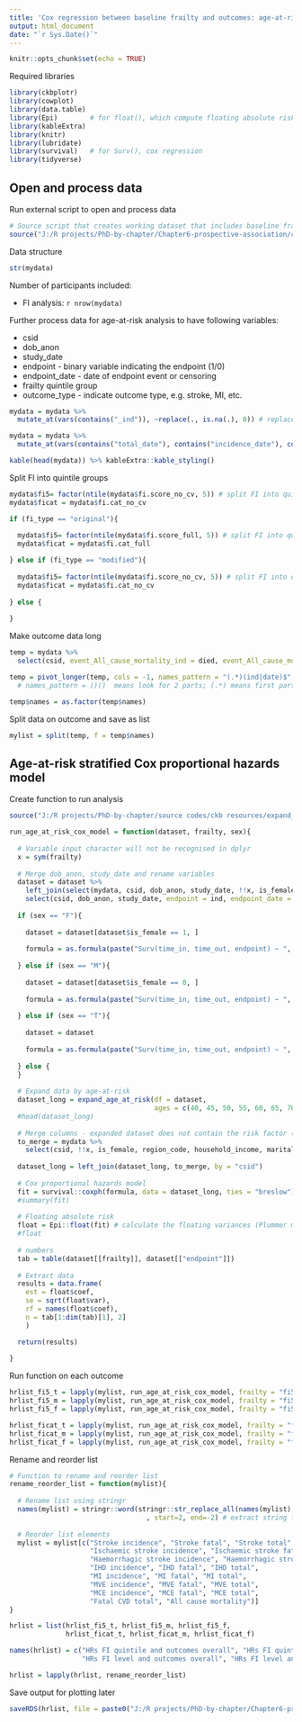 ```yaml
---
title: 'Cox regression between baseline frailty and outcomes: age-at-risk stratification'
output: html_document
date: "`r Sys.Date()`"
---
```


```r
knitr::opts_chunk$set(echo = TRUE)
```

Required libraries

```r
library(ckbplotr)
library(cowplot)
library(data.table)
library(Epi)        # for float(), which compute floating absolute risks using the method by Easton et al.
library(kableExtra)
library(knitr)
library(lubridate)
library(survival)   # for Surv(), cox regression
library(tidyverse)
```

## Open and process data

Run external script to open and process data

```r
# Source script that creates working dataset that includes baseline frailty scores and CVD outcomes with key baseline covariates
source("J:/R projects/PhD-by-chapter/Chapter6-prospective-association/code/source/script to open and process dataset to analyse baseline frailty and outcomes.R")
```

Data structure

```r
str(mydata)
```

Number of participants included:

  - FI analysis: `r nrow(mydata)`

Further process data for age-at-risk analysis to have following variables:

  - csid
  - dob_anon
  - study_date
  - endpoint - binary variable indicating the endpoint (1/0)
  - endpoint_date - date of endpoint event or censoring
  - frailty quintile group
  - outcome_type - indicate outcome type, e.g. stroke, MI, etc.

```r
mydata = mydata %>% 
  mutate_at(vars(contains("_ind")), ~replace(., is.na(.), 0)) # replace missing values with zeros for dummy variables 

mydata = mydata %>% 
  mutate_at(vars(contains("total_date"), contains("incidence_date"), contains("fatal_date"), date_of_death), ~replace(., is.na(.), censoring_date)) # if empty dates (i.e. no event), then replace empty values with censoring date

kable(head(mydata)) %>% kableExtra::kable_styling()
```

Split FI into quintile groups

```r
mydata$fi5= factor(ntile(mydata$fi.score_no_cv, 5)) # split FI into quintile groups 
mydata$ficat = mydata$fi.cat_no_cv
```

```r
if (fi_type == "original"){
  
  mydata$fi5= factor(ntile(mydata$fi.score_full, 5)) # split FI into quintile groups 
  mydata$ficat = mydata$fi.cat_full

} else if (fi_type == "modified"){
  
  mydata$fi5= factor(ntile(mydata$fi.score_no_cv, 5)) # split FI into quintile groups 
  mydata$ficat = mydata$fi.cat_no_cv
  
} else {
   
}
```

Make outcome data long

```r
temp = mydata %>% 
  select(csid, event_All_cause_mortality_ind = died, event_All_cause_mortality_date = date_of_death, contains("event_"))

temp = pivot_longer(temp, cols = -1, names_pattern = "(.*)(ind|date)$", names_to = c("names", ".value"))
  # names_pattern = ()()  means look for 2 parts; (.*) means first part should have zero or more characters; (ind|date)$ means the second part should end either as ind or date

temp$names = as.factor(temp$names)
```

Split data on outcome and save as list

```r
mylist = split(temp, f = temp$names)
```

## Age-at-risk stratified Cox proportional hazards model

Create function to run analysis

```r
source("J:/R projects/PhD-by-chapter/source codes/ckb resources/expand_age_at_risk.R")

run_age_at_risk_cox_model = function(dataset, frailty, sex){
  
  # Variable input character will not be recognised in dplyr
  x = sym(frailty)
  
  # Merge dob_anon, study_date and rename variables
  dataset = dataset %>% 
    left_join(select(mydata, csid, dob_anon, study_date, !!x, is_female), by = "csid") %>% # mydata contains frailty variable and other covariates
    select(csid, dob_anon, study_date, endpoint = ind, endpoint_date = date, !!x, is_female)
  
  if (sex == "F"){
    
    dataset = dataset[dataset$is_female == 1, ]
    
    formula = as.formula(paste("Surv(time_in, time_out, endpoint) ~ ", frailty," + strata(as.factor(XAgeGrp)) + region_code + household_income + marital_status + occupation + highest_education + hypertension_diag + diabetes_diag + alcohol_category + smoking_group + poor_adiposity + poor_diet + met"))
    
  } else if (sex == "M"){
    
    dataset = dataset[dataset$is_female == 0, ]
    
    formula = as.formula(paste("Surv(time_in, time_out, endpoint) ~ ", frailty," + strata(as.factor(XAgeGrp)) + region_code + household_income + marital_status + occupation + highest_education + hypertension_diag + diabetes_diag + alcohol_category + smoking_group + poor_adiposity + poor_diet + met"))
    
  } else if (sex == "T"){
    
    dataset = dataset
    
    formula = as.formula(paste("Surv(time_in, time_out, endpoint) ~ ", frailty," + strata(as.factor(XAgeGrp)) + is_female + region_code + household_income + marital_status + occupation + highest_education + hypertension_diag + diabetes_diag + alcohol_category + smoking_group + poor_adiposity + poor_diet + met"))
    
  } else {
  }
  
  # Expand data by age-at-risk
  dataset_long = expand_age_at_risk(df = dataset,
                                    ages = c(40, 45, 50, 55, 60, 65, 70, 75, 80))
  #head(dataset_long)
  
  # Merge columns - expanded dataset does not contain the risk factor (frailty) or other covariates
  to_merge = mydata %>% 
    select(csid, !!x, is_female, region_code, household_income, marital_status, occupation, highest_education, met, hypertension_diag, diabetes_diag, alcohol_category, smoking_group, poor_adiposity, poor_diet)
  
  dataset_long = left_join(dataset_long, to_merge, by = "csid")
  
  # Cox proportional hazards model
  fit = survival::coxph(formula, data = dataset_long, ties = "breslow") # the expanded dataframe contains 'XAgeGrp' column which can be used to stratify the CoxPH model, the time columns specify the start and end time for intervals
  #summary(fit)
  
  # Floating absolute risk
  float = Epi::float(fit) # calculate the floating variances (Plummer method)
  #float
  
  # numbers
  tab = table(dataset[[frailty]], dataset[["endpoint"]])
  
  # Extract data
  results = data.frame(
    est = float$coef,
    se = sqrt(float$var),
    rf = names(float$coef),
    n = tab[1:dim(tab)[1], 2] 
    )

  return(results)
  
}  
```

Run function on each outcome

```r
hrlist_fi5_t = lapply(mylist, run_age_at_risk_cox_model, frailty = "fi5", sex = "T")
hrlist_fi5_m = lapply(mylist, run_age_at_risk_cox_model, frailty = "fi5", sex = "M")
hrlist_fi5_f = lapply(mylist, run_age_at_risk_cox_model, frailty = "fi5", sex = "F")

hrlist_ficat_t = lapply(mylist, run_age_at_risk_cox_model, frailty = "ficat", sex = "T")
hrlist_ficat_m = lapply(mylist, run_age_at_risk_cox_model, frailty = "ficat", sex = "M")
hrlist_ficat_f = lapply(mylist, run_age_at_risk_cox_model, frailty = "ficat", sex = "F")
```

Rename and reorder list

```r
# Function to rename and reorder list
rename_reorder_list = function(mylist){
  
  # Rename list using stringr
  names(mylist) = stringr::word(stringr::str_replace_all(names(mylist), "_", " ") # replace all underscore with space
                                  , start=2, end=-2) # extract string from 2 word until last second word
  
  # Reorder list elements
  mylist = mylist[c("Stroke incidence", "Stroke fatal", "Stroke total",
                    "Ischaemic stroke incidence", "Ischaemic stroke fatal", "Ischaemic stroke total",
                    "Haemorrhagic stroke incidence", "Haemorrhagic stroke fatal", "Haemorrhagic stroke total",
                    "IHD incidence", "IHD fatal", "IHD total",
                    "MI incidence", "MI fatal", "MI total",
                    "MVE incidence", "MVE fatal", "MVE total",
                    "MCE incidence", "MCE fatal", "MCE total",
                    "Fatal CVD total", "All cause mortality")]
}

hrlist = list(hrlist_fi5_t, hrlist_fi5_m, hrlist_fi5_f,
              hrlist_ficat_t, hrlist_ficat_m, hrlist_ficat_f)

names(hrlist) = c("HRs FI quintile and outcomes overall", "HRs FI quintile and outcomes in male", "HRs FI quintile and outcomes in female",
                  "HRs FI level and outcomes overall", "HRs FI level and outcomes in male", "HRs FI level and outcomes in female")

hrlist = lapply(hrlist, rename_reorder_list)
```

Save output for plotting later

```r
saveRDS(hrlist, file = paste0("J:/R projects/PhD-by-chapter/Chapter6-prospective-association/rds objects/output data/HRs baseline FI (", fi_type, ") and outcomes.rds"))
```
